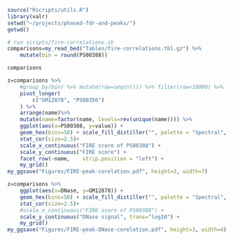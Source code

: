 ```r
source("Rscripts/utils.R")
library(valr)
setwd("~/projects/phased-fdr-and-peaks/")
getwd()
```

```r
# run scripts/fire-correlations.sh
comparisons=my_read_bed("Tables/fire-correlations.tbl.gz") %>%
    mutate(bin = round(PS00388)) 

comparisons  
```

```r
z=comparisons %>% 
    #group_by(bin) %>% mutate(row=seq(n())) %>% filter(row<10000) %>%
    pivot_longer(
        c("GM12878", "PS00356")
    ) %>%
    arrange(name)%>%
    mutate(name=factor(name, levels=rev(unique(name)))) %>%
    ggplot(aes(x=PS00388, y=value)) +
    geom_hex(bins=50) + scale_fill_distiller("", palette = "Spectral", trans="log10") +
    stat_cor(size=2.5)+
    scale_x_continuous("FIRE score of PS00388") + 
    scale_y_continuous("FIRE score") + 
    facet_row(~name,    strip.position = "left") + 
    my_grid() 
my_ggsave("Figures/FIRE-peak-corelation.pdf", height=3, width=7)
```

```r
z=comparisons %>% 
    ggplot(aes(x=DNase, y=GM12878)) +
    geom_hex(bins=50) + scale_fill_distiller("", palette = "Spectral", trans="log10") +
    stat_cor(size=2.5)+
    #scale_x_continuous("FIRE score of PS00388") + 
    scale_y_continuous("DNase signal", trans="log10") + 
    my_grid() 
my_ggsave("Figures/FIRE-peak-DNase-corelation.pdf", height=3, width=4)
```